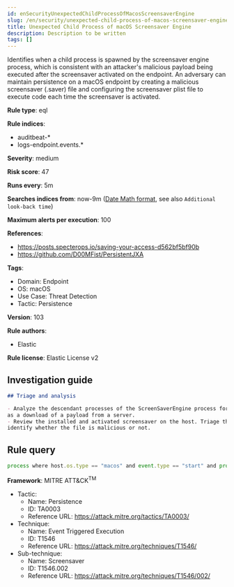 ```yaml
---
id: enSecurityUnexpectedChildProcessOfMacosScreensaverEngine
slug: /en/security/unexpected-child-process-of-macos-screensaver-engine
title: Unexpected Child Process of macOS Screensaver Engine
description: Description to be written
tags: []
---
```


<div id="unexpected-child-process-of-macos-screensaver-engine"></div>

Identifies when a child process is spawned by the screensaver engine process, which is consistent with an attacker's malicious payload being executed after the screensaver activated on the endpoint. An adversary can maintain persistence on a macOS endpoint by creating a malicious screensaver (.saver) file and configuring the screensaver plist file to execute code each time the screensaver is activated.

**Rule type**: eql

**Rule indices**: 

* auditbeat-*
* logs-endpoint.events.*

**Severity**: medium

**Risk score**: 47

**Runs every**: 5m

**Searches indices from**: now-9m ([Date Math format](((ref))/common-options.html#date-math), see also <DocLink id="enSecurityRulesUiCreate" section="set-the-rules-schedule">`Additional look-back time`</DocLink>)

**Maximum alerts per execution**: 100

**References**: 

* https://posts.specterops.io/saving-your-access-d562bf5bf90b
* https://github.com/D00MFist/PersistentJXA

**Tags**: 

* Domain: Endpoint
* OS: macOS
* Use Case: Threat Detection
* Tactic: Persistence

**Version**: 103

**Rule authors**: 

* Elastic

**Rule license**: Elastic License v2

## Investigation guide

```markdown
## Triage and analysis

- Analyze the descendant processes of the ScreenSaverEngine process for malicious code and suspicious behavior such
as a download of a payload from a server.
- Review the installed and activated screensaver on the host. Triage the screensaver (.saver) file that was triggered to
identify whether the file is malicious or not.
```

## Rule query

```js
process where host.os.type == "macos" and event.type == "start" and process.parent.name == "ScreenSaverEngine"

```

**Framework**: MITRE ATT&CK<sup>TM</sup>

* Tactic:
    * Name: Persistence
    * ID: TA0003
    * Reference URL: https://attack.mitre.org/tactics/TA0003/
* Technique:
    * Name: Event Triggered Execution
    * ID: T1546
    * Reference URL: https://attack.mitre.org/techniques/T1546/
* Sub-technique:
    * Name: Screensaver
    * ID: T1546.002
    * Reference URL: https://attack.mitre.org/techniques/T1546/002/

